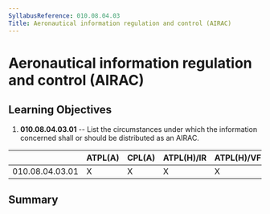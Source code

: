 ```yaml
---
SyllabusReference: 010.08.04.03
Title: Aeronautical information regulation and control (AIRAC)
---
```


# Aeronautical information regulation and control (AIRAC)

## Learning Objectives

1.  **010.08.04.03.01** -- List the circumstances under which the information
    concerned shall or should be distributed as an AIRAC.

|                 | ATPL(A) | CPL(A) | ATPL(H)/IR | ATPL(H)/VFR | CPL(H) | IR  | CBIR(A) |
| --------------- | ------- | ------ | ---------- | ----------- | ------ | --- | ------- |
| 010.08.04.03.01 | X       | X      | X          | X           | X      | X   | X       |

## Summary
